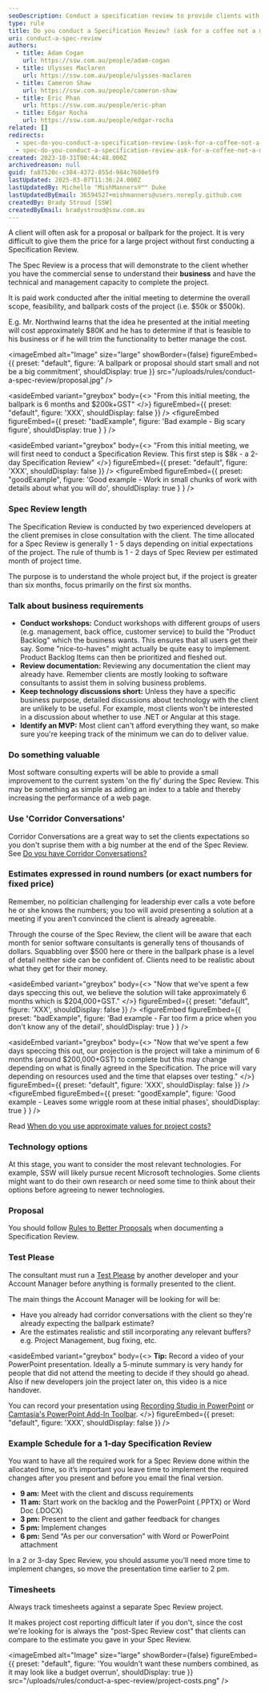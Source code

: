 ```yaml
---
seoDescription: Conduct a specification review to provide clients with a clear understanding of project costs and timelines, ensuring realistic expectations and avoiding misunderstandings.
type: rule
title: Do you conduct a Specification Review? (ask for a coffee not a marriage)
uri: conduct-a-spec-review
authors:
  - title: Adam Cogan
    url: https://ssw.com.au/people/adam-cogan
  - title: Ulysses Maclaren
    url: https://ssw.com.au/people/ulysses-maclaren
  - title: Cameron Shaw
    url: https://ssw.com.au/people/cameron-shaw
  - title: Eric Phan
    url: https://ssw.com.au/people/eric-phan
  - title: Edgar Rocha
    url: https://ssw.com.au/people/edgar-rocha
related: []
redirects:
  - spec-do-you-conduct-a-specification-review-(ask-for-a-coffee-not-a-marriage)
  - spec-do-you-conduct-a-specification-review-ask-for-a-coffee-not-a-marriage
created: 2023-10-31T00:44:48.000Z
archivedreason: null
guid: fa87520c-c384-4372-855d-984c7600e5f9
lastUpdated: 2025-03-07T11:36:24.000Z
lastUpdatedBy: Michelle "MishManners®™" Duke
lastUpdatedByEmail: 36594527+mishmanners@users.noreply.github.com
createdBy: Brady Stroud [SSW]
createdByEmail: bradystroud@ssw.com.au
---
```


A client will often ask for a proposal or ballpark for the project. It is very difficult to give them the price for a large project without first conducting a Specification Review.

The Spec Review is a process that will demonstrate to the client whether you have the commercial sense to understand their **business** and have the technical and management capacity to complete the project.

It is paid work conducted after the initial meeting to determine the overall scope, feasibility, and ballpark costs of the project (i.e. $50k or $500k).

E.g. Mr. Northwind learns that the idea he presented at the initial meeting will cost approximately $80K and he has to determine if that is feasible to his business or if he will trim the functionality to better manage the cost.

<imageEmbed
  alt="Image"
  size="large"
  showBorder={false}
  figureEmbed={{
    preset: "default",
    figure: 'A ballpark or proposal should start small and not be a big commitment',
    shouldDisplay: true
  }}
  src="/uploads/rules/conduct-a-spec-review/proposal.jpg"
/>

<asideEmbed
  variant="greybox"
  body={<>
    "From this initial meeting, the ballpark is 6 months and $200k+GST"
  </>}
  figureEmbed={{
    preset: "default",
    figure: 'XXX',
    shouldDisplay: false
  }}
/>
<figureEmbed figureEmbed={{
  preset: "badExample",
  figure: 'Bad example - Big scary figure',
  shouldDisplay: true
} } />


<asideEmbed
  variant="greybox"
  body={<>
    "From this initial meeting, we will first need to conduct a Specification Review.
This first step is $8k - a 2-day Specification Review"
  </>}
  figureEmbed={{
    preset: "default",
    figure: 'XXX',
    shouldDisplay: false
  }}
/>
<figureEmbed figureEmbed={{
  preset: "goodExample",
  figure: 'Good example - Work in small chunks of work with details about what you will do',
  shouldDisplay: true
} } />


### Spec Review length

The Specification Review is conducted by two experienced developers at the client premises in close consultation with the client. The time allocated for a Spec Review is generally 1 - 5 days depending on initial expectations of the project. The rule of thumb is 1 - 2 days of Spec Review per estimated month of project time.

The purpose is to understand the whole project but, if the project is greater than six months, focus primarily on the first six months.

### Talk about business requirements

* **Conduct workshops:** Conduct workshops with different groups of users (e.g. management, back office, customer service) to build the "Product Backlog" which the business wants. This ensures that all users get their say. Some "nice-to-haves" might actually be quite easy to implement. Product Backlog Items can then be prioritized and fleshed out.
* **Review documentation:** Reviewing any documentation the client may already have. Remember clients are mostly looking to software consultants to assist them in solving business problems.
* **Keep technology discussions short:** Unless they have a specific business purpose, detailed discussions about technology with the client are unlikely to be useful. For example, most clients won't be interested in a discussion about whether to use .NET or Angular at this stage.
* **Identify an MVP:** Most client can't afford everything they want, so make sure you're keeping track of the minimum we can do to deliver value.

### Do something valuable

Most software consulting experts will be able to provide a small improvement to the current system 'on the fly' during the Spec Review. This may be something as simple as adding an index to a table and thereby increasing the performance of a web page.

### Use 'Corridor Conversations'

Corridor Conversations are a great way to set the clients expectations so you don't suprise them with a big number at the end of the Spec Review.
See [Do you have Corridor Conversations?](/corridor-conversations)

### Estimates expressed in round numbers (or exact numbers for fixed price)

Remember, no politician challenging for leadership ever calls a vote before he or she knows the numbers; you too will avoid presenting a solution at a meeting if you aren't convinced the client is already agreeable.

Through the course of the Spec Review, the client will be aware that each month for senior software consultants is generally tens of thousands of dollars. Squabbling over $500 here or there in the ballpark phase is a level of detail neither side can be confident of. Clients need to be realistic about what they get for their money.

<asideEmbed
  variant="greybox"
  body={<>
    "Now that we've spent a few days speccing this out, we believe the solution will take approximately 6 months which is $204,000+GST."
  </>}
  figureEmbed={{
    preset: "default",
    figure: 'XXX',
    shouldDisplay: false
  }}
/>
<figureEmbed figureEmbed={{
  preset: "badExample",
  figure: 'Bad example - Far too firm a price when you don\'t know any of the detail',
  shouldDisplay: true
} } />


<asideEmbed
  variant="greybox"
  body={<>
    "Now that we've spent a few days speccing this out, our projection is the project will take a minimum of 6 months (around $200,000+GST) to complete but this may change depending on what is finally agreed in the Specification. The price will vary depending on resources used and the time that elapses over testing."
  </>}
  figureEmbed={{
    preset: "default",
    figure: 'XXX',
    shouldDisplay: false
  }}
/>
<figureEmbed figureEmbed={{
  preset: "goodExample",
  figure: 'Good example - Leaves some wriggle room at these initial phases',
  shouldDisplay: true
} } />


Read [When do you use approximate values for project costs?](/spec-give-customers-a-ballpark)

### Technology options

At this stage, you want to consider the most relevant technologies. For example, SSW will likely pursue recent Microsoft technologies. Some clients might want to do their own research or need some time to think about their options before agreeing to newer technologies.

### Proposal

You should follow [Rules to Better Proposals](/rules-to-better-proposals) when documenting a Specification Review.

### Test Please

The consultant must run a [Test Please](/conduct-a-test-please-internally-and-then-with-the-client) by another developer and your Account Manager before anything is formally presented to the client.

The main things the Account Manager will be looking for will be:

* Have you already had corridor conversations with the client so they're already expecting the ballpark estimate?
* Are the estimates realistic and still incorporating any relevant buffers? e.g. Project Management, bug fixing, etc.

<asideEmbed
  variant="greybox"
  body={<>
    **Tip:** Record a video of your PowerPoint presentation. Ideally a 5-minute summary is very handy for people that did not attend the meeting to decide if they should go ahead. Also if new developers join the project later on, this video is a nice handover.

You can record your presentation using [Recording Studio in PowerPoint](https://aka.ms/recordingstudio) or [Camtasia's PowerPoint Add-In Toolbar](https://www.techsmith.com/learn/tutorials/camtasia/ppt-addin-toolbar/).
  </>}
  figureEmbed={{
    preset: "default",
    figure: 'XXX',
    shouldDisplay: false
  }}
/>

### Example Schedule for a 1-day Specification Review

You want to have all the required work for a Spec Review done within the allocated time, so it’s important you leave time to implement the required changes after you present and before you email the final version.

* **9 am:** Meet with the client and discuss requirements
* **11 am:** Start work on the backlog and the PowerPoint (.PPTX) or Word Doc (.DOCX)
* **3 pm:** Present to the client and gather feedback for changes
* **5 pm:** Implement changes
* **6 pm:** Send “As per our conversation” with Word or PowerPoint attachment

In a 2 or 3-day Spec Review, you should assume you’ll need more time to implement changes, so move the presentation time earlier to 2 pm.

### Timesheets

Always track timesheets against a separate Spec Review project.

It makes project cost reporting difficult later if you don't, since the cost we're looking for is always the "post-Spec Review cost" that clients can compare to the estimate you gave in your Spec Review.


<imageEmbed
  alt="Image"
  size="large"
  showBorder={false}
  figureEmbed={{
    preset: "default",
    figure: 'You wouldn\'t want these numbers combined, as it may look like a budget overrun',
    shouldDisplay: true
  }}
  src="/uploads/rules/conduct-a-spec-review/project-costs.png"
/>
